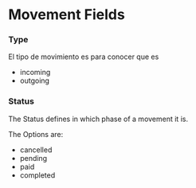 # Movement Fields

### Type

El tipo de movimiento es para conocer que es

- incoming
- outgoing

### Status

The Status defines in which phase of a movement it is.

The Options are:

- cancelled
- pending
- paid
- completed
